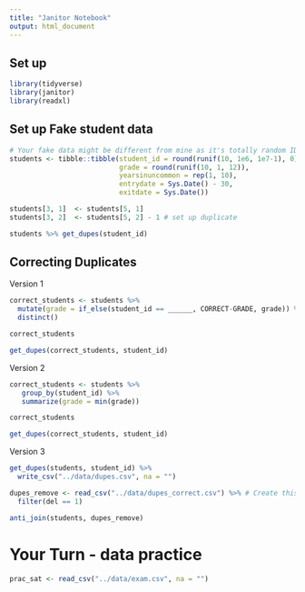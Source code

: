 ```yaml
---
title: "Janitor Notebook"
output: html_document
---
```


## Set up
```r
library(tidyverse)
library(janitor)
library(readxl)
```


## Set up Fake student data
```r
# Your fake data might be different from mine as it's totally random IDs.
students <- tibble::tibble(student_id = round(runif(10, 1e6, 1e7-1), 0), 
                           grade = round(runif(10, 1, 12)),
                           yearsinuncommon = rep(1, 10),
                           entrydate = Sys.Date() - 30,
                           exitdate = Sys.Date())

students[3, 1]  <- students[5, 1] 
students[3, 2]  <- students[5, 2] - 1 # set up duplicate
```

```r
students %>% get_dupes(student_id)
```

## Correcting Duplicates

Version 1
```r
correct_students <- students %>%
  mutate(grade = if_else(student_id == ______, CORRECT-GRADE, grade)) %>%
  distinct() 

correct_students

get_dupes(correct_students, student_id)
```

Version 2
```r
correct_students <- students %>%
   group_by(student_id) %>% 
   summarize(grade = min(grade))

correct_students

get_dupes(correct_students, student_id)
```

Version 3
```r
get_dupes(students, student_id) %>%
  write_csv("../data/dupes.csv", na = "")

dupes_remove <- read_csv("../data/dupes_correct.csv") %>% # Create this file in excel
  filter(del == 1)

anti_join(students, dupes_remove) 
```


# Your Turn - data practice
```r
prac_sat <- read_csv("../data/exam.csv", na = "")
```


